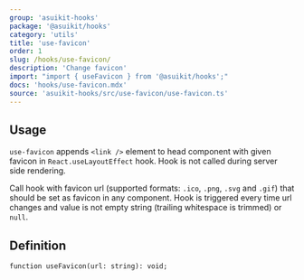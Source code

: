 ```yaml
---
group: 'asuikit-hooks'
package: '@asuikit/hooks'
category: 'utils'
title: 'use-favicon'
order: 1
slug: /hooks/use-favicon/
description: 'Change favicon'
import: "import { useFavicon } from '@asuikit/hooks';"
docs: 'hooks/use-favicon.mdx'
source: 'asuikit-hooks/src/use-favicon/use-favicon.ts'
---
```



## Usage

`use-favicon` appends `<link />` element to head component with given favicon in `React.useLayoutEffect` hook.
Hook is not called during server side rendering.

Call hook with favicon url (supported formats: `.ico`, `.png`, `.svg` and `.gif`) that should be set as favicon in any component.
Hook is triggered every time url changes and value is not empty string (trailing whitespace is trimmed) or `null`.

<Demo data={HooksDemos.useFaviconUsage} />

## Definition

```tsx
function useFavicon(url: string): void;
```

